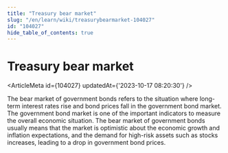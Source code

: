 ```yaml
---
title: "Treasury bear market"
slug: "/en/learn/wiki/treasurybearmarket-104027"
id: "104027"
hide_table_of_contents: true
---
```



# Treasury bear market

<ArticleMeta id={104027} updatedAt={'2023-10-17 08:20:30'} />
<div className='border-solid border-b border-t-0 my-4 border-[var(--ifm-color-gray-300)]' />

The bear market of government bonds refers to the situation where long-term interest rates rise and bond prices fall in the government bond market. The government bond market is one of the important indicators to measure the overall economic situation. The bear market of government bonds usually means that the market is optimistic about the economic growth and inflation expectations, and the demand for high-risk assets such as stocks increases, leading to a drop in government bond prices.
